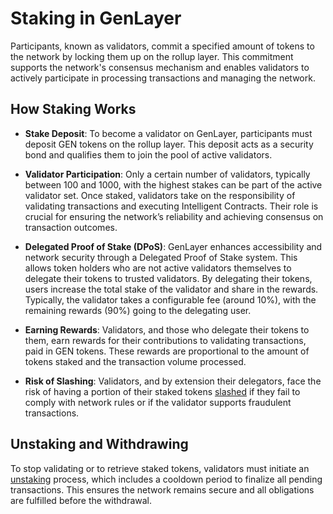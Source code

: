 # Staking in GenLayer

Participants, known as validators, commit a specified amount of tokens to the network by locking them up on the rollup layer. This commitment supports the network's consensus mechanism and enables validators to actively participate in processing transactions and managing the network.

## How Staking Works

- **Stake Deposit**: To become a validator on GenLayer, participants must deposit GEN tokens on the rollup layer. This deposit acts as a security bond and qualifies them to join the pool of active validators.

- **Validator Participation**: Only a certain number of validators, typically between 100 and 1000, with the highest stakes can be part of the active validator set. Once staked, validators take on the responsibility of validating transactions and executing Intelligent Contracts. Their role is crucial for ensuring the network’s reliability and achieving consensus on transaction outcomes.

- **Delegated Proof of Stake (DPoS)**: GenLayer enhances accessibility and network security through a Delegated Proof of Stake system. This allows token holders who are not active validators themselves to delegate their tokens to trusted validators. By delegating their tokens, users increase the total stake of the validator and share in the rewards. Typically, the validator takes a configurable fee (around 10%), with the remaining rewards (90%) going to the delegating user.

- **Earning Rewards**: Validators, and those who delegate their tokens to them, earn rewards for their contributions to validating transactions, paid in GEN tokens. These rewards are proportional to the amount of tokens staked and the transaction volume processed.

- **Risk of Slashing**: Validators, and by extension their delegators, face the risk of having a portion of their staked tokens [slashed](concept/optimistic-democracy/slashing) if they fail to comply with network rules or if the validator supports fraudulent transactions.

## Unstaking and Withdrawing

To stop validating or to retrieve staked tokens, validators must initiate an [unstaking](concept/optimistic-democracy/unstaking) process, which includes a cooldown period to finalize all pending transactions. This ensures the network remains secure and all obligations are fulfilled before the withdrawal.
